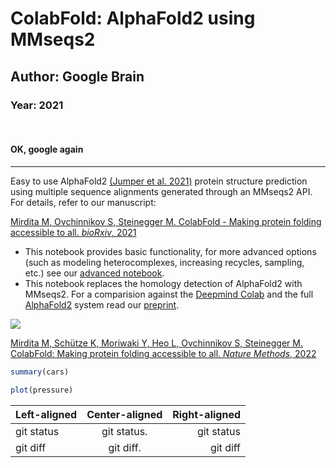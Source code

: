 # ColabFold: AlphaFold2 using MMseqs2  
## Author: Google Brain  
### Year: 2021  
<br>

#### OK, google again  

---

Easy to use AlphaFold2 [(Jumper et al. 2021)](https://www.nature.com/articles/s41586-021-03819-2) protein structure prediction using multiple sequence alignments generated through an MMseqs2 API. For details, refer to our manuscript:

[Mirdita M, Ovchinnikov S, Steinegger M. ColabFold - Making protein folding accessible to all.
*bioRxiv*, 2021](https://www.biorxiv.org/content/10.1101/2021.08.15.456425v1) 

- This notebook provides basic functionality, for more advanced options (such as modeling heterocomplexes, increasing recycles, sampling, etc.) see our [advanced notebook](https://colab.research.google.com/github/sokrypton/ColabFold/blob/main/beta/AlphaFold2_advanced.ipynb).
- This notebook replaces the homology detection of AlphaFold2 with MMseqs2. For a comparision against the [Deepmind Colab](https://colab.research.google.com/github/deepmind/alphafold/blob/main/notebooks/AlphaFold.ipynb) and the full [AlphaFold2](https://github.com/deepmind/alphafold) system read our [preprint](https://www.biorxiv.org/content/10.1101/2021.08.15.456425v1). 

![](https://raw.githubusercontent.com/sokrypton/ColabFold/main/.github/ColabFold_Marv_Logo_Small.png)

[Mirdita M, Schütze K, Moriwaki Y, Heo L, Ovchinnikov S, Steinegger M. ColabFold: Making protein folding accessible to all. *Nature Methods*, 2022](https://www.nature.com/articles/s41592-022-01488-1)

```r
summary(cars)
```

```r
plot(pressure)
```

| Left-aligned | Center-aligned | Right-aligned |
| :----------- | :------------: | ------------: |
| git status   | git status.    | git status    |
| git diff     | git diff.      | git diff      |
